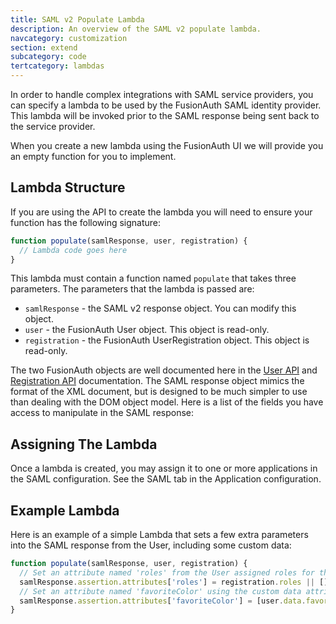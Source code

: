 ```yaml
---
title: SAML v2 Populate Lambda
description: An overview of the SAML v2 populate lambda.
navcategory: customization
section: extend
subcategory: code
tertcategory: lambdas
---
```


In order to handle complex integrations with SAML service providers, you can specify a lambda to be used by the FusionAuth SAML identity provider. This lambda will be invoked prior to the SAML response being sent back to the service provider.

When you create a new lambda using the FusionAuth UI we will provide you an empty function for you to implement.

## Lambda Structure

If you are using the API to create the lambda you will need to ensure your function has the following signature:

```javascript
function populate(samlResponse, user, registration) {
  // Lambda code goes here
}
```

This lambda must contain a function named `populate` that takes three parameters. The parameters that the lambda is passed are:

* `samlResponse` - the SAML v2 response object. You can modify this object.
* `user` - the FusionAuth User object. This object is read-only.
* `registration` - the FusionAuth UserRegistration object. This object is read-only.

The two FusionAuth objects are well documented here in the [User API](/docs/apis/users) and [Registration API](/docs/apis/registrations) documentation. The SAML response object mimics the format of the XML document, but is designed to be much simpler to use than dealing with the DOM object model. Here is a list of the fields you have access to manipulate in the SAML response:

<SamlResponseFields />

## Assigning The Lambda

Once a lambda is created, you may assign it to one or more applications in the SAML configuration. See the SAML tab in the Application configuration.

## Example Lambda

Here is an example of a simple Lambda that sets a few extra parameters into the SAML response from the User, including some custom data:

```javascript
function populate(samlResponse, user, registration) {
  // Set an attribute named 'roles' from the User assigned roles for this registration
  samlResponse.assertion.attributes['roles'] = registration.roles || [];
  // Set an attribute named 'favoriteColor' using the custom data attribute named 'favoriteColor'
  samlResponse.assertion.attributes['favoriteColor'] = [user.data.favoriteColor];
}
```
